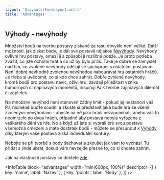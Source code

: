 ```yaml
---
layout: '@layouts/FormLayout.astro'
title: 'Advantages'
---
```


## Výhody - nevýhody

Množství bodů na tvorbu postavy získané za rasu obvykle není veliké. Další možností, jak získat body, je dát své postavě nějakou [Nevýhody](http://www.odria.eu/wiki/index.php/Nev%C3%BDhody). Nevýhody ovlivní hru postavy, omezí ji a způsobí jí rozličné potíže.
Je proto potřeba zvážit, co jste ochotni hrát a co už by bylo příliš. Také je dobré se zamyslet nad tím, co zvolené nevýhody udělají se spoluprací s ostatními postavami. Není dobré nevhodně zvolenou nevýhodou nabourávat hru ostatních hráčů. Je třeba si uvědomit, co si kdo chce zahrát.
Dobře zvolené nevýhody, kromě bodů pro postavu navíc, oživí hru, zavdají příležitost vzniku humorných či napínavých momentů, inspirují PJ k tvorbě zajímavých dilemat či zápletek.

Na množství nevýhod není stanoven žádný limit - pokud jej nestanoví váš PJ, nicméně buďte soudní a zkuste si představit jaká bude hra se všemi zvolenými nevýhodami - abyste na ně jako hráči nezapomínali, anebo vás to neomrzelo po dvou hrách, případně aby postava nebyla vyřazena z veškerého dění ve hře.
No a když už jste si vybrali pro svou postavu všemožná omezení a máte dostatek bodů - můžete se přesunout k [Výhody](http://www.odria.eu/wiki/index.php/V%C3%BDhody), díky kterým vaše postava získá individuální kontury.

Nebojte se při tvorbě s body šachovat a zkoušet jak vám to vychází. Tu přidat a jinde ubrat, dokud vám nevzejde přesně to, co si chcete zahrát.

Jak na vlastnosti postavy se dočtete [zde](http://www.odria.eu/wiki/index.php/Kategorie:Vlastnosti).


<Gap height={4} />

<Form width="400px" height="450px">
  <Row justifyContent="flex-end">
    <PointDisplay client:only="solid-js" />
  </Row>
  <Gap height={3} />
  <AdvantagesSelector client:only="solid-js" />
</Form>

<Gap height={4} />

<InfoTable
  block="advantages"
  width="min(600px, 100%)"
  descriptor={[
    { key: 'name', label: 'Název' },
    { key: 'points', label: 'Body' },
  ]}
/>
